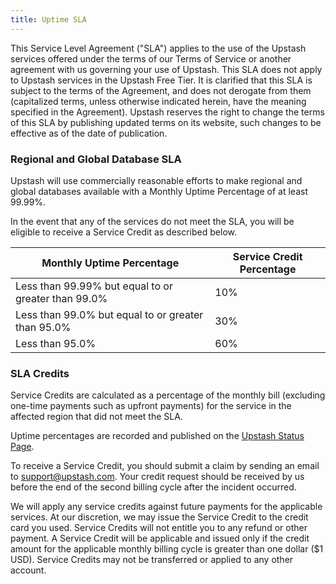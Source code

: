 ```yaml
---
title: Uptime SLA
---
```


This Service Level Agreement ("SLA") applies to the use of the Upstash services offered under the terms of our Terms of Service or another agreement with us governing your use of Upstash. This SLA does not apply to Upstash services in the Upstash Free Tier. It is clarified that this SLA is subject to the terms of the Agreement, and does not derogate from them (capitalized terms, unless otherwise indicated herein, have the meaning specified in the Agreement). Upstash reserves the right to change the terms of this SLA by publishing updated terms on its website, such changes to be effective as of the date of publication.

### Regional and Global Database SLA

Upstash will use commercially reasonable efforts to make regional and global databases available with a Monthly Uptime Percentage of at least 99.99%.

In the event that any of the services do not meet the SLA, you will be eligible to receive a Service Credit as described below.

| Monthly Uptime Percentage                           | Service Credit Percentage |
| --------------------------------------------------- | ------------------------- |
| Less than 99.99% but equal to or greater than 99.0% | 10%                       |
| Less than 99.0% but equal to or greater than 95.0%  | 30%                       |
| Less than 95.0%                                     | 60%                       |

### SLA Credits

Service Credits are calculated as a percentage of the monthly bill (excluding one-time payments such as upfront payments) for the service in the affected region that did not meet the SLA.

Uptime percentages are recorded and published on the [Upstash Status Page](https://status.upstash.com).

To receive a Service Credit, you should submit a claim by sending an email to [support@upstash.com](mailto:support@upstash.com). Your credit request should be received by us before the end of the second billing cycle after the incident occurred.

We will apply any service credits against future payments for the applicable services. At our discretion, we may issue the Service Credit to the credit card you used. Service Credits will not entitle you to any refund or other payment. A Service Credit will be applicable and issued only if the credit amount for the applicable monthly billing cycle is greater than one dollar ($1 USD). Service Credits may not be transferred or applied to any other account.